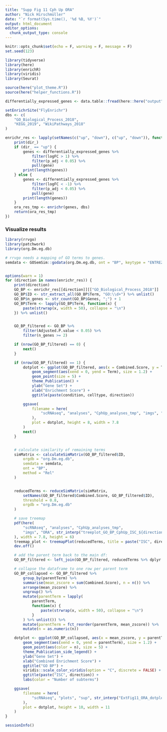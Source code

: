 ```yaml
---
title: "Supp Fig 11 Cph Up ORA"
author: "Nick Hirschmüller"
date: "`r format(Sys.time(), '%d %B, %Y')`"
output: html_document
editor_options: 
  chunk_output_type: console
---
```


```r
knitr::opts_chunk$set(echo = F, warning = F, message = F)
set.seed(123)
```

```r
library(tidyverse)
library(here)
library(enrichR)
library(viridis)
library(Seurat)

source(here("plot_theme.R"))
source(here("helper_functions.R"))
```

```r
differentially_expressed_genes <- data.table::fread(here::here("output", "differential_expression", "pseudobulk_CphUp", "ISC", "edgeR_diff_expr.tsv"), data.table = F)

setEnrichrSite("FlyEnrichr")
dbs <- c(
    "GO_Biological_Process_2018",
    "KEGG_2019", "WikiPathways_2018"
)

enrichr_res <- lapply(setNames(c("up", "down"), c("up", "down")), function(dir_) {
    print(dir_)
    if (dir_ == "up") {
        genes <- differentially_expressed_genes %>%
            filter(logFC > 1) %>%
            filter(p_adj < 0.05) %>%
            pull(gene)
        print(length(genes))
    } else {
        genes <- differentially_expressed_genes %>%
            filter(logFC < -1) %>%
            filter(p_adj < 0.05) %>%
            pull(gene)
        print(length(genes))
    }
    ora_res_tmp <- enrichr(genes, dbs)
    return(ora_res_tmp)
})
```


### Visualize results
```r
library(rrvgo)
library(patchwork)
library(org.Dm.eg.db)

# rrvgo needs a mapping of GO terms to genes.
semdata <- GOSemSim::godata(org.Dm.eg.db, ont = "BP", keytype = "ENTREZID")


options(warn = 1)
for (direction in names(enrichr_res)) {
    print(direction)
    GO_BP <- enrichr_res[[direction]][["GO_Biological_Process_2018"]]
    GO_BP$ID <- str_extract_all(GO_BP$Term, "GO:\\d+") %>% unlist()
    GO_BP$n_genes <- str_count(GO_BP$Genes, ";") + 1
    GO_BP$Term <- lapply(GO_BP$Term, function(x) {
        paste(strwrap(x, width = 50), collapse = "\n")
    }) %>% unlist()


    GO_BP_filtered <- GO_BP %>%
        filter(Adjusted.P.value < 0.05) %>%
        filter(n_genes >= 2)

    if (nrow(GO_BP_filtered) == 0) {
        next()
    }

    if (nrow(GO_BP_filtered) == 1) {
        dotplot <- ggplot(GO_BP_filtered, aes(x = Combined.Score, y = Term)) +
            geom_segment(aes(xend = 0, yend = Term), size = 1.2) +
            geom_point(size = 5) +
            theme_Publication() +
            ylab("Gene Set") +
            xlab("Enrichment Score") +
            ggtitle(paste(condition, celltype, direction))

        ggsave(
            filename = here(
                "scRNAseq", "analyses", "CphUp_analyses_tmp", "imgs", "ORA", str_interp("dotplot_GO_BP_CphUp_ISC_${direction}.pdf")
            ),
            plot = dotplot, height = 8, width = 7.8
        )
        next()
    }


    # calculate similarity of remaining terms
    simMatrix <- calculateSimMatrix(GO_BP_filtered$ID,
        orgdb = "org.Dm.eg.db",
        semdata = semdata,
        ont = "BP",
        method = "Rel"
    )


    reducedTerms <- reduceSimMatrix(simMatrix,
        setNames(GO_BP_filtered$Combined.Score, GO_BP_filtered$ID),
        threshold = 0.8,
        orgdb = "org.Dm.eg.db"
    )

    # save treemap
    pdf(here(
        "scRNAseq", "analyses", "CphUp_analyses_tmp",
        "imgs", "ORA", str_interp("treeplot_GO_BP_CphUp_ISC_${direction}.pdf")
    ), width = 7.8, height = 6)
    treemap_plot <- treemapPlot(reducedTerms, title = paste("ISC", direction))
    dev.off()

    # add the parent term back to the main df:
    GO_BP_filtered <- left_join(GO_BP_filtered, reducedTerms %>% dplyr::select(ID = go, parentTerm)) %>% tidyr::drop_na()

    # collapse the dataframe to one row per parent term
    GO_BP_collapsed <- GO_BP_filtered %>%
        group_by(parentTerm) %>%
        summarise(mean_zscore = sum(Combined.Score), n = n()) %>%
        arrange(mean_zscore) %>%
        ungroup() %>%
        mutate(parentTerm = lapply(
            parentTerm,
            function(x) {
                paste(strwrap(x, width = 50), collapse = "\n")
            }
        ) %>% unlist()) %>%
        mutate(parentTerm = fct_reorder(parentTerm, mean_zscore)) %>%
        mutate(n = as.numeric(n))

    dotplot <- ggplot(GO_BP_collapsed, aes(x = mean_zscore, y = parentTerm)) +
        geom_segment(aes(xend = 0, yend = parentTerm), size = 1.2) +
        geom_point(aes(color = n), size = 5) +
        theme_Publication_side_legend() +
        ylab("Gene Set") +
        xlab("Combined Enrichment Score") +
        ggtitle("GO BP") +
        viridis::scale_color_viridis(option = "C", discrete = FALSE) +
        ggtitle(paste("ISC", direction)) +
        labs(color = "Number of subterms")

    ggsave(
        filename = here(
            "scRNAseq", "plots", "sup", str_interp("ExtFig11_ORA_dotplot_ISC_${direction}.pdf")
        ),
        plot = dotplot, height = 10, width = 11
    )
}
```

```r
sessionInfo()
```






